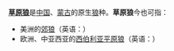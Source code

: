 '''[[歐亞狼|草原狼]]'''是[[中国|中国]]、[[蒙古|蒙古]]的原生[[狼|狼]]种。'''草原狼'''今也可指：
* 美洲的[[郊狼|郊狼]]（英语：{{lang|en|prairie wolf}}）
* 欧洲、中亚西亚的[[西伯利亚平原狼|西伯利亚平原狼]]（英语：{{lang|en|steppe wolf}}）

{{disambig|Cat=三字物种消歧义}}